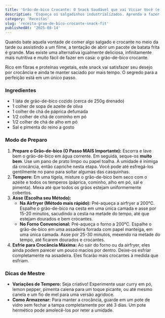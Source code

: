 ```yaml
---
title: 'Grão-de-bico Crocante: O Snack Saudável que vai Viciar Você (e não a Balança)'
description: 'Esqueça os salgadinhos industrializados. Aprenda a fazer um snack de grão-de-bico na airfryer ou no forno que é rico em fibras, proteínas e absurdamente crocante.'
category: 'Receitas'
slug: 'receita-grao-de-bico-crocante-snack-fit'
publishedAt: '2025-08-14'
---
```


Quando bate aquela vontade de comer algo salgado e crocante no meio da tarde ou assistindo a um filme, a tentação de abrir um pacote de batata frita é grande. Mas existe uma alternativa igualmente deliciosa, infinitamente mais nutritiva e muito fácil de fazer em casa: o grão-de-bico crocante.

Rico em fibras e proteínas vegetais, este snack vai satisfazer seu desejo por crocância e ainda te manter saciado por mais tempo. O segredo para a perfeição está em um único passo.

### Ingredientes
- 1 lata de grão-de-bico cozido (cerca de 250g drenado)
- 1 colher de sopa de azeite de oliva
- 1 colher de chá de páprica defumada
- 1/2 colher de chá de cominho em pó
- 1/2 colher de chá de alho em pó
- Sal e pimenta do reino a gosto

### Modo de Preparo
1.  **Prepare o Grão-de-bico (O Passo MAIS Importante):** Escorra e lave bem o grão-de-bico em água corrente. Em seguida, seque-os **muito bem**. Use um pano de prato limpo ou papel toalha. A umidade é inimiga da crocância, então capriche nesta etapa. Você pode até esfregá-los gentilmente no pano para soltar algumas das casquinhas.
2.  **Tempere:** Em uma tigela, misture o grão-de-bico bem seco com o azeite e todos os temperos (páprica, cominho, alho em pó, sal e pimenta). Mexa até que todos os grãos estejam uniformemente cobertos.
3.  **Asse (Escolha seu Método):**
    * **Na Airfryer (Método mais rápido):** Pré-aqueça a airfryer a 200°C. Espalhe o grão-de-bico na cesta em uma única camada e asse por 15-20 minutos, sacudindo a cesta na metade do tempo, até que estejam dourados e bem crocantes.
    * **No Forno Convencional:** Pré-aqueça o forno a 200°C. Espalhe o grão-de-bico em uma assadeira forrada com papel manteiga, em uma única camada. Asse por 25-30 minutos, mexendo na metade do tempo, até ficarem dourados e crocantes.
4.  **Esfrie para Crocância Máxima:** Ao sair do forno ou da airfryer, eles ainda podem parecer um pouco macios por dentro. Deixe-os esfriar completamente na assadeira. Eles ficarão mais crocantes à medida que esfriam.

### Dicas de Mestre
* **Variações de Tempero:** Seja criativo! Experimente usar curry em pó, lemon pepper, pimenta caiena para um toque picante, ou até mesmo canela e um fio de mel para uma versão agridoce.
* **Como Armazenar:** Para manter a crocância, guarde em um pote de vidro sem fechar a tampa completamente por até 3 dias. Um pote hermético pode amolecê-los por reter a umidade.


